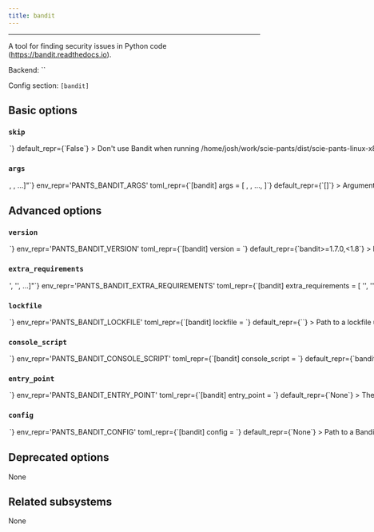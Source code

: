 ```yaml
---
title: bandit
---
```



---

A tool for finding security issues in Python code (https://bandit.readthedocs.io).

Backend: <span className="color--primary">``</span>

Config section: <span className="color--primary">`[bandit]`</span>

<span className={styles.options}>

## Basic options

### `skip`

<Option
  cli_repr={`--[no-]bandit-skip`}
  env_repr='PANTS_BANDIT_SKIP'
  toml_repr={`[bandit]
skip = <bool>`}
  default_repr={`False`}
>

Don&#x27;t use Bandit when running `/home/josh/work/scie-pants/dist/scie-pants-linux-x86_64 lint`

</Option>

### `args`

<Option
  cli_repr={`--bandit-args="[<shell_str>, <shell_str>, ...]"`}
  env_repr='PANTS_BANDIT_ARGS'
  toml_repr={`[bandit]
args = [
    <shell_str>,
    <shell_str>,
    ...,
]`}
  default_repr={`[]`}
>

Arguments to pass directly to Bandit, e.g. `--bandit-args="--skip B101,B308 --confidence"`

</Option>

## Advanced options

### `version`

<Option
  cli_repr={`--bandit-version=<str>`}
  env_repr='PANTS_BANDIT_VERSION'
  toml_repr={`[bandit]
version = <str>`}
  default_repr={`bandit>=1.7.0,<1.8`}
>

Requirement string for the tool.

</Option>

### `extra_requirements`

<Option
  cli_repr={`--bandit-extra-requirements="['<str>', '<str>', ...]"`}
  env_repr='PANTS_BANDIT_EXTRA_REQUIREMENTS'
  toml_repr={`[bandit]
extra_requirements = [
    '<str>',
    '<str>',
    ...,
]`}
  default_repr={`[\n  "setuptools",\n  "GitPython==3.1.18"\n]`}
>

Any additional requirement strings to use with the tool. This is useful if the tool allows you to install plugins or if you need to constrain a dependency to a certain version.

</Option>

### `lockfile`

<Option
  cli_repr={`--bandit-lockfile=<str>`}
  env_repr='PANTS_BANDIT_LOCKFILE'
  toml_repr={`[bandit]
lockfile = <str>`}
  default_repr={`<default>`}
>

Path to a lockfile used for installing the tool.

Set to the string `<default>` to use a lockfile provided by Pants, so long as you have not changed the `--version` and `--extra-requirements` options, and the tool&#x27;s interpreter constraints are compatible with the default. Pants will error or warn if the lockfile is not compatible (controlled by `[python-setup].invalid_lockfile_behavior`). See https://github.com/pantsbuild/pants/blob/release_2.7.2/src/python/pants/backend/python/lint/bandit/lockfile.txt for the default lockfile contents.

Set to the string `<none>` to opt out of using a lockfile. We do not recommend this, though, as lockfiles are essential for reproducible builds.

To use a custom lockfile, set this option to a file path relative to the build root, then run `./pants generate-lockfiles --resolve=bandit`.

Lockfile generation currently does not wire up the `[python-repos]` options. If lockfile generation fails, you can manually generate a lockfile, such as by using pip-compile or `pip freeze`. Set this option to the path to your manually generated lockfile. When manually maintaining lockfiles, set `[python-setup].invalid_lockfile_behavior = 'ignore'`.

</Option>

### `console_script`

<Option
  cli_repr={`--bandit-console-script=<str>`}
  env_repr='PANTS_BANDIT_CONSOLE_SCRIPT'
  toml_repr={`[bandit]
console_script = <str>`}
  default_repr={`bandit`}
>

The console script for the tool. Using this option is generally preferable to (and mutually exclusive with) specifying an --entry-point since console script names have a higher expectation of staying stable across releases of the tool. Usually, you will not want to change this from the default.

</Option>

### `entry_point`

<Option
  cli_repr={`--bandit-entry-point=<str>`}
  env_repr='PANTS_BANDIT_ENTRY_POINT'
  toml_repr={`[bandit]
entry_point = <str>`}
  default_repr={`None`}
>

The entry point for the tool. Generally you only want to use this option if the tool does not offer a --console-script (which this option is mutually exclusive with). Usually, you will not want to change this from the default.

</Option>

### `config`

<Option
  cli_repr={`--bandit-config=<file_option>`}
  env_repr='PANTS_BANDIT_CONFIG'
  toml_repr={`[bandit]
config = <file_option>`}
  default_repr={`None`}
>

Path to a Bandit YAML config file (https://bandit.readthedocs.io/en/latest/config.html).

</Option>

## Deprecated options

None

## Related subsystems

None

</span>
